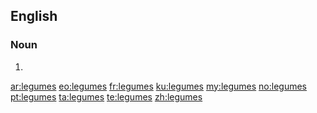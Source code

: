 ==English==

===Noun===
{{head|en|plural}}

# {{plural of|legume|lang=en}}

[[ar:legumes]]
[[eo:legumes]]
[[fr:legumes]]
[[ku:legumes]]
[[my:legumes]]
[[no:legumes]]
[[pt:legumes]]
[[ta:legumes]]
[[te:legumes]]
[[zh:legumes]]